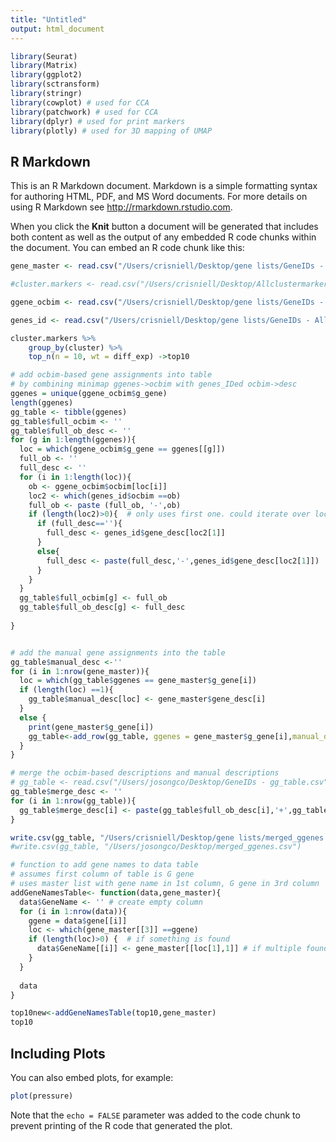 ```yaml
---
title: "Untitled"
output: html_document
---
```


```r


library(Seurat)
library(Matrix)
library(ggplot2)
library(sctransform)
library(stringr)
library(cowplot) # used for CCA
library(patchwork) # used for CCA
library(dplyr) # used for print markers
library(plotly) # used for 3D mapping of UMAP
```

## R Markdown

This is an R Markdown document. Markdown is a simple formatting syntax for authoring HTML, PDF, and MS Word documents. For more details on using R Markdown see <http://rmarkdown.rstudio.com>.

When you click the **Knit** button a document will be generated that includes both content as well as the output of any embedded R code chunks within the document. You can embed an R code chunk like this:

```r
gene_master <- read.csv("/Users/crisniell/Desktop/gene lists/GeneIDs - GGene Temp Master.csv", stringsAsFactors = FALSE) #temp master

#cluster.markers <- read.csv("/Users/crisniell/Desktop/Allclustermarkers_hifiasm5cells_std082621.csv", stringsAsFactors = FALSE) #temp master

ggene_ocbim <- read.csv("/Users/crisniell/Desktop/gene lists/GeneIDs - matches.csv", stringsAsFactors = FALSE) #temp master

genes_id <- read.csv("/Users/crisniell/Desktop/gene lists/GeneIDs - AllGenesIDed.csv", stringsAsFactors = FALSE) #temp master

cluster.markers %>%
    group_by(cluster) %>%
    top_n(n = 10, wt = diff_exp) ->top10

```


```r
# add ocbim-based gene assignments into table
# by combining minimap ggenes->ocbim with genes_IDed ocbim->desc 
ggenes = unique(ggene_ocbim$g_gene)
length(ggenes)
gg_table <- tibble(ggenes)
gg_table$full_ocbim <- ''
gg_table$full_ob_desc <- ''
for (g in 1:length(ggenes)){
  loc = which(ggene_ocbim$g_gene == ggenes[[g]])
  full_ob <- ''
  full_desc <- ''
  for (i in 1:length(loc)){
    ob <- ggene_ocbim$ocbim[loc[i]]
    loc2 <- which(genes_id$ocbim ==ob)
    full_ob <- paste (full_ob, '-',ob)
    if (length(loc2)>0){  # only uses first one. could iterate over loc2
      if (full_desc==''){
        full_desc <- genes_id$gene_desc[loc2[1]]
      }
      else{
        full_desc <- paste(full_desc,'-',genes_id$gene_desc[loc2[1]]) 
      }
    }
  }
  gg_table$full_ocbim[g] <- full_ob
  gg_table$full_ob_desc[g] <- full_desc
  
}



```

```r
# add the manual gene assignments into the table
gg_table$manual_desc <-''
for (i in 1:nrow(gene_master)){
  loc = which(gg_table$ggenes == gene_master$g_gene[i])
  if (length(loc) ==1){
    gg_table$manual_desc[loc] <- gene_master$gene_desc[i]
  }
  else {
    print(gene_master$g_gene[i])
    gg_table<-add_row(gg_table, ggenes = gene_master$g_gene[i],manual_desc = gene_master$gene_desc[i])
  }
}
```

```r
# merge the ocbim-based descriptions and manual descriptions
# gg_table <- read.csv("/Users/josongco/Desktop/GeneIDs - gg_table.csv", stringsAsFactors = FALSE) # read in spreadsheet from google drive and overwrite manual description to exclude "na"
gg_table$merge_desc <- ''
for (i in 1:nrow(gg_table)){
  gg_table$merge_desc[i] <- paste(gg_table$full_ob_desc[i],'+',gg_table$manual_desc[i])
}
```

```r
write.csv(gg_table, "/Users/crisniell/Desktop/gene lists/merged_ggenes.csv")
#write.csv(gg_table, "/Users/josongco/Desktop/merged_ggenes.csv")
```


```r
# function to add gene names to data table
# assumes first column of table is G gene
# uses master list with gene name in 1st column, G gene in 3rd column
addGeneNamesTable<- function(data,gene_master){
  data$GeneName <- '' # create empty column 
  for (i in 1:nrow(data)){
    ggene = data$gene[[i]]
    loc <- which(gene_master[[3]] ==ggene)
    if (length(loc)>0) {  # if something is found
      data$GeneName[[i]] <- gene_master[[loc[1],1]] # if multiple found, use 1st one
    }
  }
  
  data
}
```

```r
top10new<-addGeneNamesTable(top10,gene_master)
top10
```

## Including Plots

You can also embed plots, for example:

```r
plot(pressure)
```

Note that the `echo = FALSE` parameter was added to the code chunk to prevent printing of the R code that generated the plot.
